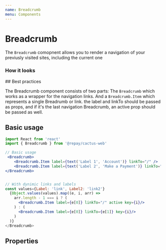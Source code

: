 ```yaml
---
name: Breadcrumb
menu: Components
---
```



# Breadcrumb

The `Breadcrumb` comopnent allows you to render a navigation of your previusly visited sites, including the current one

### How it looks

<Breadcrumb>
  <Breadcrumb.Item label={text('Label 1', 'Account')} linkTo="/" />
  <Breadcrumb.Item label={text('Label 2', 'Make a Payment')} linkTo="/" active />
</Breadcrumb>
## Best practices

The Breadcrumb component consists of two parts: The `Breadcrumb` which works as a wrapper for the navigation links.
And a `Breadcrumb.Item` which represents a single Breadrumb or link. the label and linkTo should be passed as props,
and if it's the last navigation Breadcrumb, an active prop should be passed as well.

## Basic usage

```jsx
import React from 'react'
import { Breadcrumb } from '@repay/cactus-web'

// Basic usage
 <Breadcrumb>
    <Breadcrumb.Item label={text('Label 1', 'Account')} linkTo="/" />
    <Breadcrumb.Item label={text('Label 2', 'Make a Payment')} linkTo="/"/>
</Breadcrumb>


// With dynimic links and labels
const values={Label: 'link', Label2: 'link2'}
  {Object.values(values).map((e, i, arr) =>
    arr.length - 1 === i ? (
      <Breadcrumb.Item label={e[0]} linkTo="/" active key={i}/>
    ) : (
      <Breadcrumb.Item label={e[0]} linkTo={e[1]} key={i}/>
    )
  )}
</Breadcrumb>

```

## Properties

<PropsTable of={Breadcrumb} />
